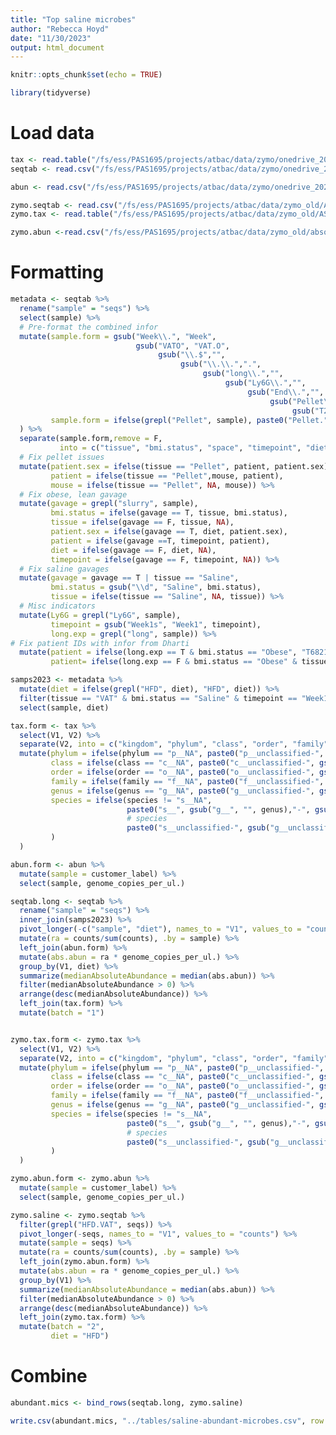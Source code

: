 ```yaml
---
title: "Top saline microbes"
author: "Rebecca Hoyd"
date: "11/30/2023"
output: html_document
---
```


```r
knitr::opts_chunk$set(echo = TRUE)

library(tidyverse)
```

# Load data

```r
tax <- read.table("/fs/ess/PAS1695/projects/atbac/data/zymo/onedrive_2023-09-27/zr13065.16S_230916.zymo/00...AllSamples.Bac16Sv34/DADA2_ASV_Distribution/ASV_tax_assignments.txt", stringsAsFactors = F, header = F, sep = "\t")
seqtab <- read.csv("/fs/ess/PAS1695/projects/atbac/data/zymo/onedrive_2023-09-27/zr13065.16S_230916.zymo/00...AllSamples.Bac16Sv34/DADA2_ASV_Distribution/ASV_Abundance_Table.csv")

abun <- read.csv("/fs/ess/PAS1695/projects/atbac/data/zymo/onedrive_2023-09-27/zr13065.16S_230916.zymo/00...AllSamples.Bac16Sv34/Sample_Information/absolute.abundance.csv")
```

```r
zymo.seqtab <- read.csv("/fs/ess/PAS1695/projects/atbac/data/zymo_old/ASV_Abundance_Table.csv")
zymo.tax <- read.table("/fs/ess/PAS1695/projects/atbac/data/zymo_old/ASV_tax_assignments.txt", sep = "\t")

zymo.abun <-read.csv("/fs/ess/PAS1695/projects/atbac/data/zymo_old/absolute.abundance.csv")
```

# Formatting

```r
metadata <- seqtab %>%
  rename("sample" = "seqs") %>%
  select(sample) %>%
  # Pre-format the combined infor
  mutate(sample.form = gsub("Week\\.", "Week", 
                            gsub("VATO", "VAT.O", 
                                 gsub("\\.$","",
                                      gsub("\\.\\.",".", 
                                           gsub("long\\.","",
                                                gsub("Ly6G\\.","",
                                                     gsub("End\\.","",
                                                          gsub("Pellet\\.","",
                                                               gsub("T2..T6821","T6821(T2)",sample))))))))),
         sample.form = ifelse(grepl("Pellet", sample), paste0("Pellet.", sample.form), sample.form)
  ) %>%
  separate(sample.form,remove = F,
           into = c("tissue", "bmi.status", "space", "timepoint", "diet", "mouse", "patient", "patient.sex"), sep = "\\.") %>%
  # Fix pellet issues
  mutate(patient.sex = ifelse(tissue == "Pellet", patient, patient.sex),
         patient = ifelse(tissue == "Pellet",mouse, patient),
         mouse = ifelse(tissue == "Pellet", NA, mouse)) %>%
  # Fix obese, lean gavage
  mutate(gavage = grepl("slurry", sample),
         bmi.status = ifelse(gavage == T, tissue, bmi.status),
         tissue = ifelse(gavage == F, tissue, NA),
         patient.sex = ifelse(gavage == T, diet, patient.sex),
         patient = ifelse(gavage ==T, timepoint, patient),
         diet = ifelse(gavage == F, diet, NA),
         timepoint = ifelse(gavage == F, timepoint, NA)) %>%
  # Fix saline gavages
  mutate(gavage = gavage == T | tissue == "Saline",
         bmi.status = gsub("\\d", "Saline", bmi.status),
         tissue = ifelse(tissue == "Saline", NA, tissue)) %>%
  # Misc indicators
  mutate(Ly6G = grepl("Ly6G", sample),
         timepoint = gsub("Week1s", "Week1", timepoint),
         long.exp = grepl("long", sample)) %>%
# Fix patient IDs with infor from Dharti
  mutate(patient = ifelse(long.exp == T & bmi.status == "Obese", "T6821", patient),
         patient= ifelse(long.exp == F & bmi.status == "Obese" & tissue != "Pellet" & is.na(patient), "T6824", patient))

samps2023 <- metadata %>%
  mutate(diet = ifelse(grepl("HFD", diet), "HFD", diet)) %>%
  filter(tissue == "VAT" & bmi.status == "Saline" & timepoint == "Week1") %>%
  select(sample, diet)
```

```r
tax.form <- tax %>%
  select(V1, V2) %>%
  separate(V2, into = c("kingdom", "phylum", "class", "order", "family", "genus", "species"), sep = ";") %>%
  mutate(phylum = ifelse(phylum == "p__NA", paste0("p__unclassified-", kingdom), phylum),
         class = ifelse(class == "c__NA", paste0("c__unclassified-", gsub("p__unclassified-", "", phylum)), class),
         order = ifelse(order == "o__NA", paste0("o__unclassified-", gsub("c__unclassified-", "", class)), order),
         family = ifelse(family == "f__NA", paste0("f__unclassified-", gsub("o__unclassified-", "", order)), family),
         genus = ifelse(genus == "g__NA", paste0("g__unclassified-", gsub("f__unclassified-", "", family)), genus),
         species = ifelse(species != "s__NA", 
                          paste0("s__", gsub("g__", "", genus),"-", gsub("s__", "", species)),
                          # species
                          paste0("s__unclassified-", gsub("g__unclassified-", "", genus))
         )
  )

abun.form <- abun %>%
  mutate(sample = customer_label) %>%
  select(sample, genome_copies_per_ul.)

seqtab.long <- seqtab %>%
  rename("sample" = "seqs") %>%
  inner_join(samps2023) %>%
  pivot_longer(-c("sample", "diet"), names_to = "V1", values_to = "counts") %>%
  mutate(ra = counts/sum(counts), .by = sample) %>%
  left_join(abun.form) %>%
  mutate(abs.abun = ra * genome_copies_per_ul.) %>%
  group_by(V1, diet) %>%
  summarize(medianAbsoluteAbundance = median(abs.abun)) %>%
  filter(medianAbsoluteAbundance > 0) %>%
  arrange(desc(medianAbsoluteAbundance)) %>%
  left_join(tax.form) %>%
  mutate(batch = "1")



```

```r
zymo.tax.form <- zymo.tax %>%
  select(V1, V2) %>%
  separate(V2, into = c("kingdom", "phylum", "class", "order", "family", "genus", "species"), sep = ";") %>%
  mutate(phylum = ifelse(phylum == "p__NA", paste0("p__unclassified-", kingdom), phylum),
         class = ifelse(class == "c__NA", paste0("c__unclassified-", gsub("p__unclassified-", "", phylum)), class),
         order = ifelse(order == "o__NA", paste0("o__unclassified-", gsub("c__unclassified-", "", class)), order),
         family = ifelse(family == "f__NA", paste0("f__unclassified-", gsub("o__unclassified-", "", order)), family),
         genus = ifelse(genus == "g__NA", paste0("g__unclassified-", gsub("f__unclassified-", "", family)), genus),
         species = ifelse(species != "s__NA", 
                          paste0("s__", gsub("g__", "", genus),"-", gsub("s__", "", species)),
                          # species
                          paste0("s__unclassified-", gsub("g__unclassified-", "", genus))
         )
  )

zymo.abun.form <- zymo.abun %>%
  mutate(sample = customer_label) %>%
  select(sample, genome_copies_per_ul.)

zymo.saline <- zymo.seqtab %>%
  filter(grepl("HFD.VAT", seqs)) %>%
  pivot_longer(-seqs, names_to = "V1", values_to = "counts") %>%
  mutate(sample = seqs) %>%
  mutate(ra = counts/sum(counts), .by = sample) %>%
  left_join(zymo.abun.form) %>%
  mutate(abs.abun = ra * genome_copies_per_ul.) %>%
  group_by(V1) %>%
  summarize(medianAbsoluteAbundance = median(abs.abun)) %>%
  filter(medianAbsoluteAbundance > 0) %>%
  arrange(desc(medianAbsoluteAbundance)) %>%
  left_join(zymo.tax.form) %>%
  mutate(batch = "2",
         diet = "HFD")
```
# Combine

```r
abundant.mics <- bind_rows(seqtab.long, zymo.saline)

write.csv(abundant.mics, "../tables/saline-abundant-microbes.csv", row.names = F)
```
